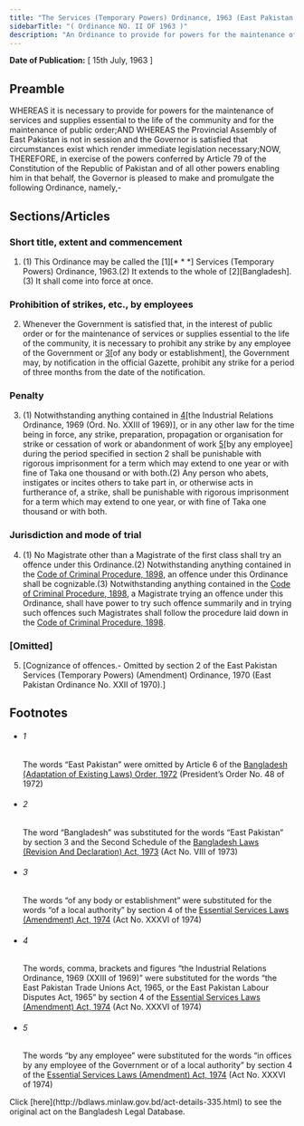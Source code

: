 ```yaml
---
title: "The Services (Temporary Powers) Ordinance, 1963 (East Pakistan Ordinance)"
sidebarTitle: "( Ordinance NO. II OF 1963 )"
description: "An Ordinance to provide for powers for the maintenance of services and supplies essential to the life of the community and for the maintenance of public order.♣"
---
```


**Date of Publication:** [ 15th July, 1963 ]

## Preamble

WHEREAS it is necessary to provide for powers for the maintenance of services and supplies essential to the life of the community and for the maintenance of public order;AND WHEREAS the Provincial Assembly of East Pakistan is not in session and the Governor is satisfied that circumstances exist which render immediate legislation necessary;NOW, THEREFORE, in exercise of the powers conferred by Article 79 of the Constitution of the Republic of Pakistan and of all other powers enabling him in that behalf, the Governor is pleased to make and promulgate the following Ordinance, namely,-

## Sections/Articles

### Short title, extent and commencement

1. (1) This Ordinance may be called the [1][\* \* \*] Services (Temporary Powers) Ordinance, 1963.(2) It extends to the whole of [2][Bangladesh].(3) It shall come into force at once.

### Prohibition of strikes, etc., by employees

2. Whenever the Government is satisfied that, in the interest of public order or for the maintenance of services or supplies essential to the life of the community, it is necessary to prohibit any strike by any employee of the Government or [3](1)[of any body or establishment], the Government may, by notification in the official Gazette, prohibit any strike for a period of three months from the date of the notification.

### Penalty

3. (1) Notwithstanding anything contained in [4](1)[the Industrial Relations Ordinance, 1969 (Ord. No. XXIII of 1969)], or in any other law for the time being in force, any strike, preparation, propagation or organisation for strike or cessation of work or abandonment of work [5](2)[by any employee] during the period specified in section 2 shall be punishable with rigorous imprisonment for a term which may extend to one year or with fine of Taka one thousand or with both.(2) Any person who abets, instigates or incites others to take part in, or otherwise acts in furtherance of, a strike, shall be punishable with rigorous imprisonment for a term which may extend to one year, or with fine of Taka one thousand or with both.

### Jurisdiction and mode of trial

4. (1) No Magistrate other than a Magistrate of the first class shall try an offence under this Ordinance.(2) Notwithstanding anything contained in the [Code of Criminal Procedure, 1898](/laws/volume-4/act-75 "Code of Criminal Procedure, 1898"), an offence under this Ordinance shall be cognizable.(3) Notwithstanding anything contained in the [Code of Criminal Procedure, 1898](/laws/volume-4/act-75 "Code of Criminal Procedure, 1898"), a Magistrate trying an offence under this Ordinance, shall have power to try such offence summarily and in trying such offences such Magistrates shall follow the procedure laid down in the [Code of Criminal Procedure, 1898](/laws/volume-4/act-75 "Code of Criminal Procedure, 1898").

### [Omitted]

5. [Cognizance of offences.- Omitted by section 2 of the East Pakistan Services (Temporary Powers) (Amendment) Ordinance, 1970 (East Pakistan Ordinance No. XXII of 1970).]

## Footnotes

- ###### 1

  The words “East Pakistan” were omitted by Article 6 of the [Bangladesh (Adaptation of Existing Laws) Order, 1972](/laws/volume-15/act-388 "Bangladesh (Adaptation of Existing Laws) Order, 1972 ") (President’s Order No. 48 of 1972)

- ###### 2

  The word “Bangladesh” was substituted for the words “East Pakistan” by section 3 and the Second Schedule of the [Bangladesh Laws (Revision And Declaration) Act, 1973](/laws/volume-17/act-430 "Bangladesh Laws (Revision And Declaration) Act, 1973") (Act No. VIII of 1973)

- ###### 3

  The words “of any body or establishment” were substituted for the words “of a local authority” by section 4 of the [Essential Services Laws (Amendment) Act, 1974](/laws/volume-19/act-469 "Essential Services Laws (Amendment) Act, 1974") (Act No. XXXVI of 1974)

- ###### 4

  The words, comma, brackets and figures “the Industrial Relations Ordinance, 1969 (XXIII of 1969)” were substituted for the words “the East Pakistan Trade Unions Act, 1965, or the East Pakistan Labour Disputes Act, 1965” by section 4 of the [Essential Services Laws (Amendment) Act, 1974](/laws/volume-19/act-469 "Essential Services Laws (Amendment) Act, 1974") (Act No. XXXVI of 1974)

- ###### 5

  The words “by any employee” were substituted for the words “in offices by any employee of the Government or of a local authority” by section 4 of the [Essential Services Laws (Amendment) Act, 1974](/laws/volume-19/act-469 "Essential Services Laws (Amendment) Act, 1974") (Act No. XXXVI of 1974)

<Note>
  Click [here](http://bdlaws.minlaw.gov.bd/act-details-335.html) to see the original act on the Bangladesh Legal Database.
</Note>
